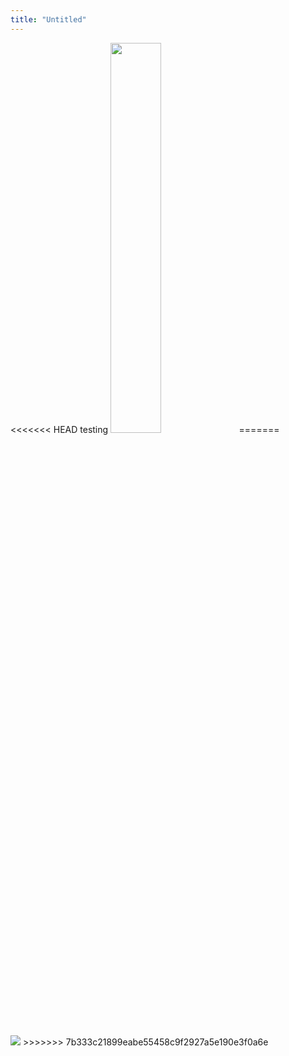```yaml
---
title: "Untitled"
---
```

<<<<<<< HEAD
testing
<img src="Pics/PIE_N_addition.png" width="40%"/>
=======

```r

```
<img src="Pics/PIE_N_addition.png" width=“30%”/>
>>>>>>> 7b333c21899eabe55458c9f2927a5e190e3f0a6e

